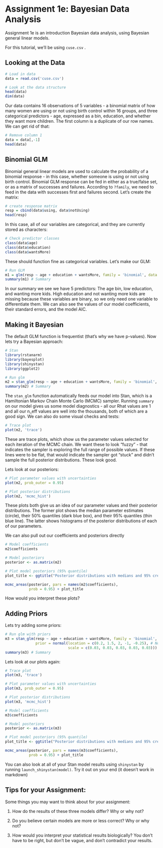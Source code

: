 # **Assignment 1e:** Bayesian Data Analysis

Assignment 1e is an introduction Bayesian data analysis, using Bayesian general linear models.

For this tutorial, we'll be using `cuse.csv` .

## Looking at the Data

```r
# Load in data
data = read.csv('cuse.csv')

# Look at the data structure
head(data)
dim(data)
```

Our data contains 16 observations of 5 variables - a binomial matrix of how many women are using or not using birth control within 16 groups, and three categorical predictors - age, expressed as a bin, education, and whether they want more children. The first column is a duplicate of our row names. We can get rid of that:

```r
# Remove column 1
data = data[,-1]
head(data)
```

## Binomial GLM

Binomial general linear models are used to calculate the probability of a binomial response - in this case, whether someone is using or not using birth control. Binomial GLM response can be fed in either as a true/false set, or as a matrix of successes and failures. According to `?family`, we need to feed in the data with successes first and failures second. Let's create the matrix:

```r
# create response matrix
resp = cbind(data$using, data$notUsing)
head(resp)
```

In this case, all of our variables are categorical, and they are currently stored as characters:

```r
# Check predictor classes
class(data$age)
class(data$education)
class(data$wantsMore)
```

These should function fine as categorical variables. Let's make our GLM:

```r
# Run GLM
m1 = glm(resp ~ age + education + wantsMore, family = 'binomial', data = data)
summary(m1) # Summary
```

In our summary we see we have 5 predictors: The age bin, low education, and wanting more kids. High education and not wanting more kids are missing because these variables are binary, so we only need one variable to differentiate them. We can also see the values of our model coefficients, their standard errors, and the model AIC.

## Making it Bayesian

The default GLM function is frequentist (that's why we have p-values). Now lets try a Bayesian approach:

```r
# Stan
library(rstanarm)
library(bayesplot)
library(shinystan)
library(ggplot2)

# Run glm
m2 = stan_glm(resp ~ age + education + wantsMore, family = 'binomial', data = data)
summary(m2) # Summary
```

The `stan_glm` function automatically feeds our model into Stan, which is a Hamiltonian Markov Chain Monte Carlo (MCMC) sampler. Running `summary` on our model gives us some model diagnostics - all our Rhat values are 1 and all our n_eff values are well into the thousands, both of which are a good sign. We can also do some visual checks and tests:

```r
# Trace plot
plot(m2, 'trace')
```

These are trace plots, which show us the parameter values selected for each iteration of the MCMC chain. We want these to look "fuzzy" - that indicates the sampler is exploring the full range of possible values. If these lines were to be flat, that would indicate the sampler got "stuck" and didn't sample the full posterior distributions. These look good.

Lets look at our posteriors:

```r
# Plot parameter values with uncertainties
plot(m2, prob_outer = 0.95)

# Plot posterior distributions
plot(m2, 'mcmc_hist')
```

These plots both give us an idea of our parameter values and their posterior distributions. The former plot shows the median parameter estimates (circle), their 50% quantiles (dark blue box), and their 95% quantiles (thin blue line). The latter shows histograms of the posterior distributions of each of our parameters.

We can also pull out our coefficients and posteriors directly

```r
# Model coefficients
m2$coefficients

# Model posteriors
posterior <- as.matrix(m2)

# Plot model posteriors (95% quantile)
plot_title <- ggtitle("Posterior distributions with medians and 95% credible intervals")

mcmc_areas(posterior, pars = names(m2$coefficients),
           prob = 0.95) + plot_title
```

How would you interpret these plots?

## Adding Priors

Lets try adding some priors:

```r
# Run glm with priors
m3 = stan_glm(resp ~ age + education + wantsMore, family = 'binomial', data = data,
              prior = normal(location = c(0.2, 1.5, 2, -1, -0.25), # Normal priors, means
                             scale = c(0.03, 0.03, 0.03, 0.03, 0.03))) # And standard deviations
summary(m3) # Summary
```

Lets look at our plots again:

```r
# Trace plot
plot(m3, 'trace')

# Plot parameter values with uncertainties
plot(m3, prob_outer = 0.95)

# Plot posterior distributions
plot(m3, 'mcmc_hist')

# Model coefficients
m3$coefficients

# Model posteriors
posterior <- as.matrix(m3)

# Plot model posteriors (95% quantile)
plot_title <- ggtitle("Posterior distributions with medians and 95% credible intervals")

mcmc_areas(posterior, pars = names(m3$coefficients),
           prob = 0.95) + plot_title
```

You can also look at all of your Stan model results using `shinystan` by running `launch_shinystan(model)`. Try it out on your end (it doesn't work in markdown)

## Tips for your Assignment:

Some things you may want to think about for your assignment:

1.  How do the results of these three models differ? Why or why not?

2.  Do you believe certain models are more or less correct? Why or why not?

3.  How would you interpret your statistical results biologically? You don't have to be right, but don't be vague, and don't contradict your results.
